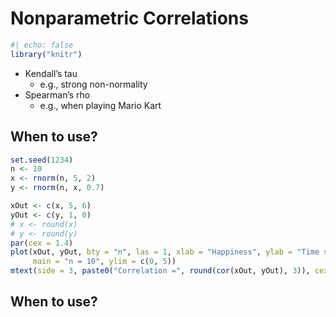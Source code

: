 # Nonparametric Correlations {.section}

```r
#| echo: false
library("knitr")
```

- Kendall's tau
    - e.g., strong non-normality
- Spearman's rho
    - e.g., when playing Mario Kart


## When to use?

```r
set.seed(1234)
n <- 10
x <- rnorm(n, 5, 2)
y <- rnorm(n, x, 0.7)

xOut <- c(x, 5, 6)
yOut <- c(y, 1, 0)
# x <- round(x)
# y <- round(y)
par(cex = 1.4)
plot(xOut, yOut, bty = "n", las = 1, xlab = "Happiness", ylab = "Time spent on statistics / week", pch = 21, bg = "darkgreen", cex = 1.5,
     main = "n = 10", ylim = c(0, 5))
mtext(side = 3, paste0("Correlation =", round(cor(xOut, yOut), 3)), cex = 1.5)
```


## When to use?


